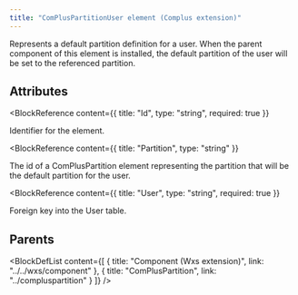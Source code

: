 ```yaml
---
title: "ComPlusPartitionUser element (Complus extension)"
---
```



Represents a default partition definition for a user. When
 the parent component of this element is installed, the default partition of the
 user will be set to the referenced partition.


## Attributes

<BlockWrapper>

  <BlockReference
    content={{
      title: "Id",
      type: "string",
      required: true
    }}
  >
  Identifier for the element.
  </BlockReference>

  <BlockReference
    content={{
      title: "Partition",
      type: "string"
    }}
  >
  The id of a ComPlusPartition element representing the
   partition that will be the default partition for the user.
  </BlockReference>

  <BlockReference
    content={{
      title: "User",
      type: "string",
      required: true
    }}
  >
  Foreign key into the User table.
  </BlockReference>

</BlockWrapper>


## Parents

<BlockDefList content={[
    {
      title: "Component (Wxs extension)",
      link: "../../wxs/component"
    },
    {
      title: "ComPlusPartition",
      link: "../compluspartition"
    }
  ]}
/>